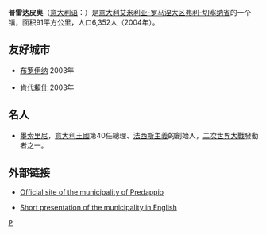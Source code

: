 '''普雷达皮奥'''（[[意大利语|意大利语]]：'''{{lang|it|Predappio}}'''）是[[意大利|意大利]][[艾米利亚-罗马涅大区|艾米利亚-罗马涅大区]][[弗利-切塞纳省|弗利-切塞纳省]]的一个镇，面积91平方公里，人口6,352人（2004年）。

==友好城市==
* {{DEU}}[[布罗伊纳|布罗伊纳]] 2003年
* {{HUN}}[[肯代賴什|肯代賴什]] 2003年

== 名人 ==
*[[貝尼托·墨索里尼|墨索里尼]]，[[意大利王國|意大利王國]]第40任總理、[[法西斯主義|法西斯主義]]的創始人，[[二次世界大戰|二次世界大戰]]發動者之一。

== 外部链接 ==
* {{it icon}} [https://web.archive.org/web/20060220140527/http://www.comune.predappio.fo.it/ Official site of the municipality of Predappio]
* [https://web.archive.org/web/20050306084347/http://www.comune.predappio.fo.it/citta/preding.html Short presentation of the municipality in English]

{{弗利-切塞納省市鎮}}

[[Category:弗利-切塞納省市鎮|P]]


{{Italy-geo-stub}}